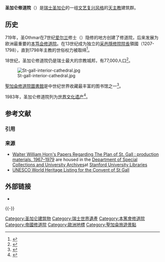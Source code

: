 {{Infobox former country
|native_name            = Reichsstift Quedlinburg
|conventional_long_name = 圣加仑世俗修道院領國
|common_name            =  圣加仑修道院領國
|
|continent              = 歐洲
|region                 = 
|country                = 
|era                    = [[中世紀|中世紀]]、[[近代|近代]]
|status                 = 邑修道院長領地
|empire                 = 神聖羅馬帝國
|government_type        = 政教合一
|today                  = {{CHE}}
|
|year_start             = 1207
|year_end               = 1798
|
|event_start            = 修道院成立
|event1                 =1451 年 
|date_event1            =  加入[[舊瑞士聯邦|舊瑞士聯邦]] 
|date_event2            = 1798
|event_end              = 世俗化且併入[[赫爾維蒂共和國|赫爾維蒂共和國]]桑蒂斯州
|date_end               =
|p1                     = 施瓦本公國
|image_p1               = [[File:Arms_of_Swabia.svg|20px]]
|s1                     = 赫爾維蒂共和國
|flag_s1                = Flag_of_the_Helvetic_Republic_(French).svg
|
|image_coat             = Coa_Abbey_Saint_Gall.svg
|image_map              = 
|image_map_caption      = 圣加仑修道院建築
|capital                = 聖加侖
}}
{{世界遗产概要表
|zh_name =圣加仑修道院
|site_img =File:Computerformat_4_3-Stiftsbezirk.jpg
|site_img_capt =
|site_img_width =380px
|en_name =Abbey of St Gall
|fr_name =Abbaye de St-Gall
|country ={{SUI}}
| Region = 欧洲和北美地区
|area =
|criterion_c =(ii, iv)
|ID =268
|rg_year = 1983年
|ex_rg_year =
| Link        = http://whc.unesco.org/en/list/268
}}
'''圣加仑修道院'''（{{lang-de|Fürstabtei Sankt Gallen}}）是[[瑞士|瑞士]][[圣加仑|圣加仑]]的一组[[文艺复兴风格|文艺复兴风格]]的[[天主教|天主教]]建筑群。

==历史==
719年，圣Othmar在7世纪[[爱尔兰|爱尔兰]]修士{{Translink|en|Saint Gall|4=圣加路斯}}（{{Lang|en|Gallus}}）隐修的地方创建了修道院，后来发展为欧洲最重要的[[本笃会|本笃会]][[修道院|修道院]]。在13世纪成为独立的[[采邑隱修院院長|采邑隱修院院長]]領國（1207-1798），直到1798年主教的世俗权力被取缔<ref name="Catholic Encyclopedia">{{ws|"[[s:Catholic_Encyclopedia_(1913)/Abbey_of_St._Gall|Abbey of St. Gall]]" in the 1913 ''Catholic Encyclopedia''}}</ref>。

18世纪，圣加仑修道院仍是瑞士最大的宗教城邦，有77,000人口<ref>{{HDS|9921|Religious/Secular Land Holders}}</ref>。

[[File:St-gall-interior-cathedral.jpg|thumb]]

[[聖加侖修道院圖書館|聖加侖修道院圖書館]]是中世纪世界收藏最丰富的图书馆之一<ref name="Codices">{{Cite web|title=e-codices – Virtual Manuscript Library of Switzerland|url=https://www.e-codices.unifr.ch/en/list/csg|accessdate=2020-09-20|work=www.e-codices.unifr.ch|archive-date=2020-11-14|archive-url=https://web.archive.org/web/20201114001514/https://www.e-codices.unifr.ch/en/list/csg|dead-url=no}}</ref>。

1983年，圣加仑修道院列为[[世界遗产|世界文化遗产]]<ref>{{Cite web|title=Abbey of St Gall|url=http://whc.unesco.org/en/list/268/|accessdate=2020-09-20|last=Centre|first=UNESCO World Heritage|work=[[联合国教育、科学及文化组织|UNESCO]] World Heritage Centre|language=en|archive-date=2020-12-14|archive-url=https://web.archive.org/web/20201214012449/http://whc.unesco.org/en/list/268|dead-url=no}}</ref>。

== 参考文献 ==
=== 引用 ===
{{Reflist}}

=== 来源 ===
{{refbegin}}
* [http://www.oac.cdlib.org/findaid/ark:/13030/tf3x0n99vf Walter William Horn's Papers Regarding The Plan of St. Gall : production materials, 1967–1979] {{Wayback|url=http://www.oac.cdlib.org/findaid/ark:/13030/tf3x0n99vf |date=20191003072122 }} are housed in the [https://web.archive.org/web/20080604212605/http://library.stanford.edu/depts/spc/spc.html Department of Special Collections and University Archives]at [http://library.stanford.edu/ Stanford University Libraries]{{Wayback|url=http://library.stanford.edu/depts/spc/spc.html |date=20080604212605 }}
* [http://whc.unesco.org/en/list/268 UNESCO World Heritage Listing for the Convent of St Gall] {{Wayback|url=http://whc.unesco.org/en/list/268 |date=20170509200414 }}
{{refend}}

== 外部链接 ==
{{Commons category|Convent of St. Gall}}
* {{coord|47|25|23|N|9|22|38|E|region:CH-SG_type:landmark|display=inline,title}}

{{-}}
{{瑞士世界遗产}}

{{Authority control}}
[[Category:圣加仑建筑物|Category:圣加仑建筑物]]
[[Category:瑞士世界遺產|Category:瑞士世界遺產]]
[[Category:本篤會修道院|Category:本篤會修道院]]
[[Category:帝國修道院|Category:帝國修道院]]
[[Category:歐洲地標|Category:歐洲地標]]
[[Category:聖加侖旅遊景點|Category:聖加侖旅遊景點]]